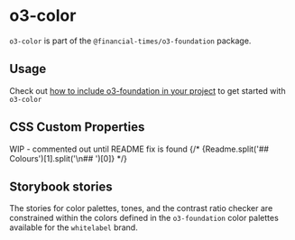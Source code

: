 
<Meta title="Whitelabel/o3-foundation/o3-color/Readme" />

# o3-color

`o3-color` is part of the `@financial-times/o3-foundation` package.

## Usage

Check out [how to include o3-foundation in your project](?path=/docs/whitelabel-o3-foundation-readme--jsx-documentation#usage) to get started with `o3-color`

## CSS Custom Properties

WIP - commented out until README fix is found
{/* <Markdown>{Readme.split('## Colours')[1].split('\n## ')[0]}</Markdown> */}

## Storybook stories

The stories for color palettes, tones, and the contrast ratio checker are constrained within the colors defined in the `o3‑foundation` color palettes available for the `whitelabel` brand.
